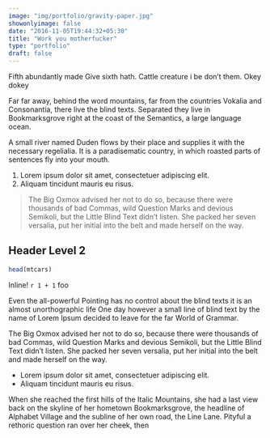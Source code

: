 ---
image: "img/portfolio/gravity-paper.jpg"
showonlyimage: false
date: "2016-11-05T19:44:32+05:30"
title: "Work you motherfucker"
type: "portfolio"
draft: false
---

Fifth abundantly made Give sixth hath. Cattle creature i be don't them. Okey dokey
<!--more-->

Far far away, behind the word mountains, far from the countries Vokalia and Consonantia, there live the blind texts. Separated they live in Bookmarksgrove right at the coast of the Semantics, a large language ocean.

A small river named Duden flows by their place and supplies it with the necessary regelialia. It is a paradisematic country, in which roasted parts of sentences fly into your mouth.

1. Lorem ipsum dolor sit amet, consectetuer adipiscing elit.
2. Aliquam tincidunt mauris eu risus.

> The Big Oxmox advised her not to do so, because there were thousands of bad Commas, wild Question Marks and devious Semikoli, but the Little Blind Text didn't listen. She packed her seven versalia, put her initial into the belt and made herself on the way.

## Header Level 2

```{r}
head(mtcars)
```

Inline! `r 1 + 1` foo


Even the all-powerful Pointing has no control about the blind texts it is an almost unorthographic life One day however a small line of blind text by the name of Lorem Ipsum decided to leave for the far World of Grammar.

The Big Oxmox advised her not to do so, because there were thousands of bad Commas, wild Question Marks and devious Semikoli, but the Little Blind Text didn't listen. She packed her seven versalia, put her initial into the belt and made herself on the way.

* Lorem ipsum dolor sit amet, consectetuer adipiscing elit.
* Aliquam tincidunt mauris eu risus.

When she reached the first hills of the Italic Mountains, she had a last view back on the skyline of her hometown Bookmarksgrove, the headline of Alphabet Village and the subline of her own road, the Line Lane. Pityful a rethoric question ran over her cheek, then  